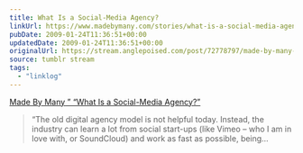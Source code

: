 ```yaml
---
title: What Is a Social-Media Agency?
linkUrl: https://www.madebymany.com/stories/what-is-a-social-media-agency
pubDate: 2009-01-24T11:36:51+00:00
updatedDate: 2009-01-24T11:36:51+00:00
originalUrl: https://stream.anglepoised.com/post/72778797/made-by-many-blog-archive-what-is-a
source: tumblr stream
tags:
  - "linklog"
---
```


[Made By Many &#8221; &#8220;What Is a Social-Media Agency?&#8221;][1]

> &ldquo;The old digital agency model is not helpful today. Instead, the industry can learn a lot from social start-ups (like Vimeo &#8211; who I am in love with, or SoundCloud) and work as fast as possible, being&hellip;

[1]: https://www.madebymany.com/stories/what-is-a-social-media-agency
